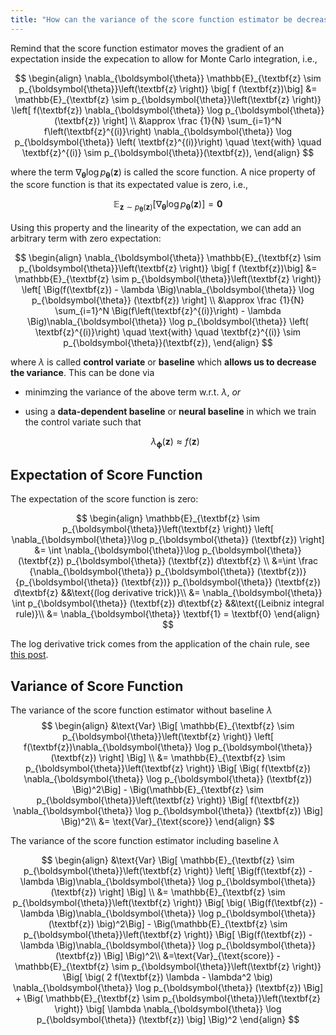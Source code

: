 ```yaml
---
title: "How can the variance of the score function estimator be decreased?"
---
```


Remind that the score function estimator moves the gradient of an
expectation inside the expecation to allow for Monte Carlo integration, i.e.,

$$
\begin{align}
\nabla_{\boldsymbol{\theta}} \mathbb{E}_{\textbf{z} \sim
  p_{\boldsymbol{\theta}}\left(\textbf{z} \right)} \big[ f
  (\textbf{z})\big] &= \mathbb{E}_{\textbf{z} \sim
  p_{\boldsymbol{\theta}}\left(\textbf{z} \right)} \left[
  f(\textbf{z}) \nabla_{\boldsymbol{\theta}} \log
  p_{\boldsymbol{\theta}} (\textbf{z}) \right] \\
  &\approx \frac {1}{N}
  \sum_{i=1}^N f\left(\textbf{z}^{(i)}\right) \nabla_{\boldsymbol{\theta}} \log
  p_{\boldsymbol{\theta}} \left( \textbf{z}^{(i)}\right) \quad
  \text{with} \quad \textbf{z}^{(i)} \sim p_{\boldsymbol{\theta}}(\textbf{z}),
\end{align}
$$

where the term $\nabla_{\boldsymbol{\theta}}\log p_{\boldsymbol{\theta}} (\textbf{z})$ is called
the score function. A nice property of the score function is that its
expectated value is zero, i.e.,

$$
\mathbb{E}_{\textbf{z} \sim
  p_{\boldsymbol{\theta}}\left(\textbf{z} \right)} \left[
  \nabla_{\boldsymbol{\theta}}\log p_{\boldsymbol{\theta}}
  (\textbf{z}) \right] = \textbf{0}
$$

Using this property and the linearity of the expectation, we can add
an arbitrary term with zero expectation:

$$
\begin{align}
\nabla_{\boldsymbol{\theta}} \mathbb{E}_{\textbf{z} \sim
  p_{\boldsymbol{\theta}}\left(\textbf{z} \right)} \big[ f
  (\textbf{z})\big] &= \mathbb{E}_{\textbf{z} \sim
  p_{\boldsymbol{\theta}}\left(\textbf{z} \right)} \left[
  \Big(f(\textbf{z}) - \lambda \Big)\nabla_{\boldsymbol{\theta}} \log
  p_{\boldsymbol{\theta}} (\textbf{z}) \right] \\
  &\approx \frac {1}{N}
  \sum_{i=1}^N \Big(f\left(\textbf{z}^{(i)}\right) - \lambda \Big)\nabla_{\boldsymbol{\theta}} \log
  p_{\boldsymbol{\theta}} \left( \textbf{z}^{(i)}\right) \quad
  \text{with} \quad \textbf{z}^{(i)} \sim p_{\boldsymbol{\theta}}(\textbf{z}),
\end{align}
$$

where $\lambda$ is called **control variate** or **baseline** which
**allows us to decrease the variance**. This can be done via

* minimzing the variance of the above term w.r.t. $\lambda$, *or*
* using a **data-dependent baseline** or **neural baseline** in which we train the control variate such that 
  
  $$
  \lambda_{\boldsymbol{\phi}} (\textbf{z}) \approx f(\textbf{z})
  $$



<!-- Note that the choice of $\lambda$ is non-trivial and an arbitrary function could also increase the variance. -->

::: {.callout-tip collapse=true}
## Expectation of Score Function

The expectation of the score function is zero:

$$
\begin{align}
\mathbb{E}_{\textbf{z} \sim
  p_{\boldsymbol{\theta}}\left(\textbf{z} \right)} \left[
  \nabla_{\boldsymbol{\theta}}\log p_{\boldsymbol{\theta}}
  (\textbf{z}) \right] &= \int \nabla_{\boldsymbol{\theta}}\log p_{\boldsymbol{\theta}}
  (\textbf{z}) p_{\boldsymbol{\theta}} (\textbf{z}) d\textbf{z} \\
  &=\int \frac {\nabla_{\boldsymbol{\theta}} p_{\boldsymbol{\theta}}
  (\textbf{z})} {p_{\boldsymbol{\theta}}
  (\textbf{z})}  p_{\boldsymbol{\theta}}
  (\textbf{z}) d\textbf{z} &&\text{(log derivative trick)}\\
  &= \nabla_{\boldsymbol{\theta}} \int p_{\boldsymbol{\theta}}
  (\textbf{z}) d\textbf{z} &&\text{(Leibniz integral rule)}\\
  &= \nabla_{\boldsymbol{\theta}} \textbf{1} = \textbf{0}
\end{align}
$$

The log derivative trick comes from the application of the chain rule,
see [this
post](https://borea17.github.io/ML_101/probability_theory/score_function_estimator#derivation).
:::


::: {.callout-tip collapse=true}
## Variance of Score Function 
The variance of the score function estimator without baseline $\lambda$ 
$$
\begin{align}
&\text{Var} \Big[ \mathbb{E}_{\textbf{z} \sim
  p_{\boldsymbol{\theta}}\left(\textbf{z} \right)} \left[
  f(\textbf{z})\nabla_{\boldsymbol{\theta}} \log
  p_{\boldsymbol{\theta}} (\textbf{z}) \right] \Big] \\
  &=
 \mathbb{E}_{\textbf{z} \sim
  p_{\boldsymbol{\theta}}\left(\textbf{z} \right)} \Big[ \Big(
  f(\textbf{z}) \nabla_{\boldsymbol{\theta}} \log
  p_{\boldsymbol{\theta}} (\textbf{z}) \Big)^2\Big]  
  - 
 \Big(\mathbb{E}_{\textbf{z} \sim
  p_{\boldsymbol{\theta}}\left(\textbf{z} \right)} \Big[ 
  f(\textbf{z}) \nabla_{\boldsymbol{\theta}} \log
  p_{\boldsymbol{\theta}} (\textbf{z}) \Big]  
  \Big)^2\\
  &= \text{Var}_{\text{score}}
\end{align}
$$


The variance of the score function estimator including baseline $\lambda$

$$
\begin{align}
&\text{Var} \Big[ \mathbb{E}_{\textbf{z} \sim
  p_{\boldsymbol{\theta}}\left(\textbf{z} \right)} \left[
  \Big(f(\textbf{z}) - \lambda \Big)\nabla_{\boldsymbol{\theta}} \log
  p_{\boldsymbol{\theta}} (\textbf{z}) \right] \Big] \\
  &=
 \mathbb{E}_{\textbf{z} \sim
  p_{\boldsymbol{\theta}}\left(\textbf{z} \right)} \Big[ \big(
  \Big(f(\textbf{z}) - \lambda \Big)\nabla_{\boldsymbol{\theta}} \log
  p_{\boldsymbol{\theta}} (\textbf{z}) \big)^2\Big]  
  - 
 \Big(\mathbb{E}_{\textbf{z} \sim
  p_{\boldsymbol{\theta}}\left(\textbf{z} \right)} \Big[ 
  \Big(f(\textbf{z}) - \lambda \Big)\nabla_{\boldsymbol{\theta}} \log
  p_{\boldsymbol{\theta}} (\textbf{z}) \Big]  
  \Big)^2\\
  &=\text{Var}_{\text{score}} - 
 \mathbb{E}_{\textbf{z} \sim
  p_{\boldsymbol{\theta}}\left(\textbf{z} \right)}
  \Big[
  \big(  2 f(\textbf{z}) \lambda  - \lambda^2  
  \big)
\nabla_{\boldsymbol{\theta}} \log
  p_{\boldsymbol{\theta}} (\textbf{z})
  \Big]
  + 
  \Big( \mathbb{E}_{\textbf{z} \sim
  p_{\boldsymbol{\theta}}\left(\textbf{z} \right)}
  \big[ \lambda 
\nabla_{\boldsymbol{\theta}} \log
  p_{\boldsymbol{\theta}} (\textbf{z})
  \big]
  \Big)^2
\end{align}
$$
:::
